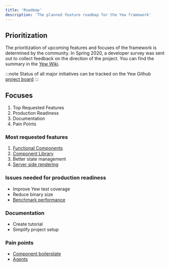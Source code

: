 ```yaml
---
title: 'Roadmap'
description: 'The planned feature roadmap for the Yew framework'
---
```


## Prioritization

The prioritization of upcoming features and focuses of the framework is determined by the community.
In Spring 2020, a developer survey was sent out to collect feedback on the direction of the project.
You can find the summary in the [Yew Wiki](https://github.com/yewstack/yew/wiki/Dev-Survey-%5BSpring-2020%5D).

:::note
Status of all major initiatives can be tracked on the Yew Github [project board](https://github.com/yewstack/yew/projects)
:::

## Focuses

1. Top Requested Features
2. Production Readiness
3. Documentation
4. Pain Points

### Most requested features

1. [Functional Components](https://github.com/yewstack/yew/projects/3)
2. [Component Library](https://github.com/yewstack/yew/projects/4)
3. Better state management
4. [Server side rendering](https://github.com/yewstack/yew/projects/5)

### Issues needed for production readiness

-   Improve Yew test coverage
-   Reduce binary size
-   [Benchmark performance](https://github.com/yewstack/yew/issues/5)

### Documentation

-   Create tutorial
-   Simplify project setup

### Pain points

-   [Component boilerplate](https://github.com/yewstack/yew/issues/830)
-   [Agents](https://github.com/yewstack/yew/projects/6)
